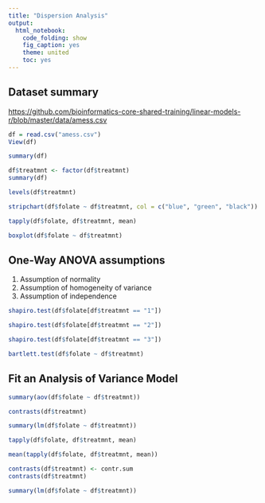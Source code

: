 ```yaml
---
title: "Dispersion Analysis"
output:
  html_notebook:
    code_folding: show
    fig_caption: yes
    theme: united
    toc: yes
---
```


## Dataset summary

[https://github.com/bioinformatics-core-shared-training/linear-models-r/blob/master/data/amess.csv](https://github.com/bioinformatics-core-shared-training/linear-models-r/blob/master/data/amess.csv)

```r
df = read.csv("amess.csv")
View(df)
```

```r
summary(df)
```

```r
df$treatmnt <- factor(df$treatmnt)
summary(df)
```

```r
levels(df$treatmnt)
```

```r
stripchart(df$folate ~ df$treatmnt, col = c("blue", "green", "black"))
```

```r
tapply(df$folate, df$treatmnt, mean)
```

```r
boxplot(df$folate ~ df$treatmnt)
```

## One-Way ANOVA assumptions

1. Assumption of normality
2. Assumption of homogeneity of variance
3. Assumption of independence

```r
shapiro.test(df$folate[df$treatmnt == "1"])
```

```r
shapiro.test(df$folate[df$treatmnt == "2"])
```

```r
shapiro.test(df$folate[df$treatmnt == "3"])
```

```r
bartlett.test(df$folate ~ df$treatmnt)
```

## Fit an Analysis of Variance Model

```r
summary(aov(df$folate ~ df$treatmnt))
```

```r
contrasts(df$treatmnt)
```

```r
summary(lm(df$folate ~ df$treatmnt))
```

```r
tapply(df$folate, df$treatmnt, mean)
```

```r
mean(tapply(df$folate, df$treatmnt, mean))
```

```r
contrasts(df$treatmnt) <- contr.sum
contrasts(df$treatmnt)
```

```r
summary(lm(df$folate ~ df$treatmnt))
```